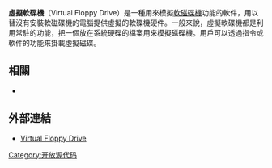 {{unreferenced|time=2010-09-10T22:49:01+00:00}}
'''虛擬軟碟機'''（Virtual Floppy Drive）是一種用來模擬[[軟磁碟機|軟磁碟機]]功能的軟件，用以替沒有安裝軟磁碟機的電腦提供虛擬的軟碟機硬件。一般來說，虛擬軟碟機都是利用常駐的功能，把一個放在系統硬碟的檔案用來模擬磁碟機。用戶可以透過指令或軟件的功能來掛載虛擬磁碟。

==相關==
*{{tsl|en|Virtual drive|}}

==外部連結==
*[https://web.archive.org/web/20100902032534/http://chitchat.at.infoseek.co.jp/vmware/vfd.html Virtual Floppy Drive]

[[Category:开放源代码|Category:开放源代码]]